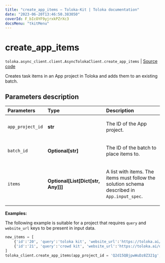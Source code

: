 ```yaml
---
title: "create_app_items — Toloka-Kit | Toloka documentation"
date: "2023-06-20T13:46:50.383050"
coverId: F_bIcOYF9yjrxkPZrXc3
docsMenu: "tkitMenu"
---
```


# create_app_items

`toloka.async_client.client.AsyncTolokaClient.create_app_items` | [Source code](https://github.com/Toloka/toloka-kit/blob/v1.2.0/src/client/__init__.py#L0)

Creates task items in an App project in Toloka and adds them to an existing batch.

## Parameters description

| Parameters | Type | Description |
| :----------| :----| :-----------|
`app_project_id`|**str**|<p>The ID of the App project.</p>
`batch_id`|**Optional\[str\]**|<p>The ID of the batch to place items to.</p>
`items`|**Optional\[List\[Dict\[str, Any\]\]\]**|<p>A list with items. The items must follow the solution schema described in `App.input_spec`.</p>

**Examples:**

The following example is suitable for a project
that requires `query` and `website_url` keys to be present in input data.

```python
new_items = [
    {'id':'20', 'query':'toloka kit', 'website_url':'https://toloka.ai/docs/toloka-kit'},
    {'id':'21', 'query':'crowd kit', 'website_url':'https://toloka.ai/docs/crowd-kit'}
]
toloka_client.create_app_items(app_project_id = 'Q2d15QBjpwWuDz8Z321g', batch_id = '4Va2BBWKL88S4QyAgVje', items = new_items)
```